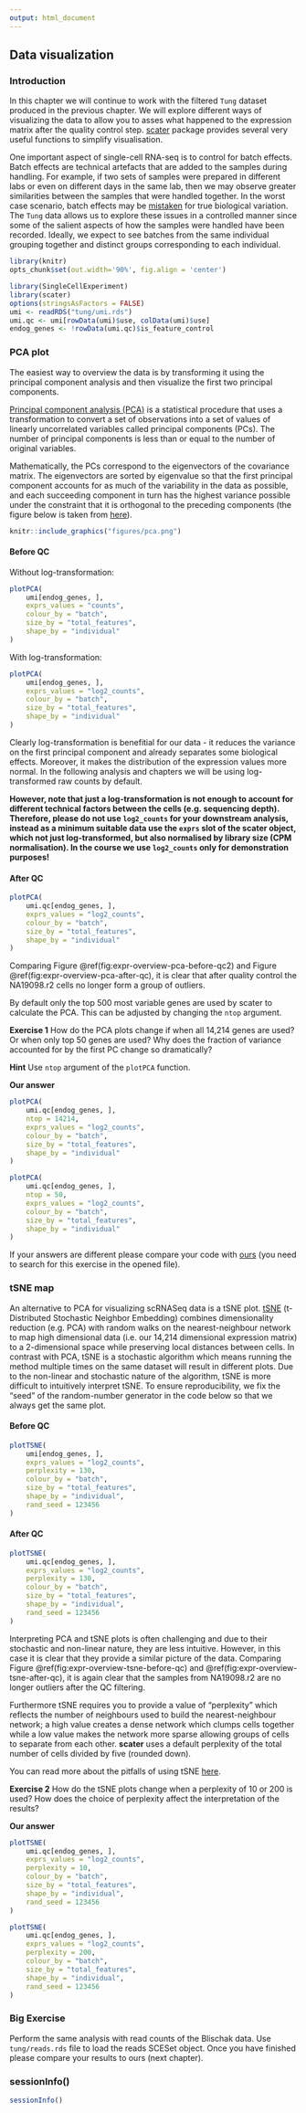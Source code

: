 ```yaml
---
output: html_document
---
```


## Data visualization

### Introduction

In this chapter we will continue to work with the filtered `Tung` dataset produced in the previous chapter. We will explore different ways of visualizing the data to allow you to asses what happened to the expression matrix after the quality control step. [scater](https://github.com/davismcc/scater) package provides several very useful functions to simplify visualisation. 

One important aspect of single-cell RNA-seq is to control for batch effects. Batch effects are technical artefacts that are added to the samples during handling. For example, if two sets of samples were prepared in different labs or even on different days in the same lab, then we may observe greater similarities between the samples that were handled together. In the worst case scenario, batch effects may be [mistaken](http://f1000research.com/articles/4-121/v1) for true biological variation. The `Tung` data allows us to explore these issues in a controlled manner since some of the salient aspects of how the samples were handled have been recorded. Ideally, we expect to see batches from the same individual grouping together and distinct groups corresponding to each individual. 

```r
library(knitr)
opts_chunk$set(out.width='90%', fig.align = 'center')
```

```r
library(SingleCellExperiment)
library(scater)
options(stringsAsFactors = FALSE)
umi <- readRDS("tung/umi.rds")
umi.qc <- umi[rowData(umi)$use, colData(umi)$use]
endog_genes <- !rowData(umi.qc)$is_feature_control
```

### PCA plot {#visual-pca}

The easiest way to overview the data is by transforming it using the principal component analysis and then visualize the first two principal components.

[Principal component analysis (PCA)](https://en.wikipedia.org/wiki/Principal_component_analysis) is a statistical procedure that uses a transformation to convert a set of observations into a set of values of linearly uncorrelated variables called principal components (PCs). The number of principal components is less than or equal to the number of original variables.

Mathematically, the PCs correspond to the eigenvectors of the covariance matrix. The eigenvectors are sorted by eigenvalue so that the first principal component accounts for as much of the variability in the data as possible, and each succeeding component in turn has the highest variance possible under the constraint that it is orthogonal to the preceding components (the figure below is taken from [here](http://www.nlpca.org/pca_principal_component_analysis.html)).

```r
knitr::include_graphics("figures/pca.png")
```

#### Before QC

Without log-transformation:
```r
plotPCA(
    umi[endog_genes, ],
    exprs_values = "counts",
    colour_by = "batch",
    size_by = "total_features",
    shape_by = "individual"
)
```

With log-transformation:
```r
plotPCA(
    umi[endog_genes, ],
    exprs_values = "log2_counts",
    colour_by = "batch",
    size_by = "total_features",
    shape_by = "individual"
)
```

Clearly log-transformation is benefitial for our data - it reduces the variance on the first principal component and already separates some biological effects. Moreover, it makes the distribution of the expression values more normal. In the following analysis and chapters we will be using log-transformed raw counts by default.

__However, note that just a log-transformation is not enough to account for different technical factors between the cells (e.g. sequencing depth). Therefore, please do not use `log2_counts` for your downstream analysis, instead as a minimum suitable data use the `exprs` slot of the scater object, which not just log-transformed, but also normalised by library size (CPM normalisation). In the course we use `log2_counts` only for demonstration purposes!__

#### After QC

```r
plotPCA(
    umi.qc[endog_genes, ],
    exprs_values = "log2_counts",
    colour_by = "batch",
    size_by = "total_features",
    shape_by = "individual"
)
```

Comparing Figure \@ref(fig:expr-overview-pca-before-qc2) and Figure \@ref(fig:expr-overview-pca-after-qc), it is clear that after quality control the NA19098.r2 cells no longer form a group of outliers.

By default only the top 500 most variable genes are used by scater to calculate the PCA. This can be adjusted by changing the `ntop` argument. 

__Exercise 1__
How do the PCA plots change if when all 14,214 genes are used? Or when only top 50 genes are used? Why does the fraction of variance accounted for by the first PC change so dramatically?

__Hint__ Use `ntop` argument of the `plotPCA` function.

__Our answer__

```r
plotPCA(
    umi.qc[endog_genes, ],
    ntop = 14214,
    exprs_values = "log2_counts",
    colour_by = "batch",
    size_by = "total_features",
    shape_by = "individual"
)
```

```r
plotPCA(
    umi.qc[endog_genes, ],
    ntop = 50,
    exprs_values = "log2_counts",
    colour_by = "batch",
    size_by = "total_features",
    shape_by = "individual"
)
```

If your answers are different please compare your code with [ours](https://github.com/hemberg-lab/scRNA.seq.course/blob/master/07-exprs-overview.Rmd) (you need to search for this exercise in the opened file).

### tSNE map {#visual-tsne}

An alternative to PCA for visualizing scRNASeq data is a tSNE plot. [tSNE](https://lvdmaaten.github.io/tsne/) (t-Distributed Stochastic Neighbor Embedding) combines dimensionality reduction (e.g. PCA) with random walks on the nearest-neighbour network to map high dimensional data (i.e. our 14,214 dimensional expression matrix) to a 2-dimensional space while preserving local distances between cells. In contrast with PCA, tSNE is a stochastic algorithm which means running the method multiple times on the same dataset will result in different plots. Due to the non-linear and stochastic nature of the algorithm, tSNE is more difficult to intuitively interpret tSNE. To ensure reproducibility, we fix the "seed" of the random-number generator in the code below so that we always get the same plot. 


#### Before QC

```r
plotTSNE(
    umi[endog_genes, ],
    exprs_values = "log2_counts",
    perplexity = 130,
    colour_by = "batch",
    size_by = "total_features",
    shape_by = "individual",
    rand_seed = 123456
)
```

#### After QC

```r
plotTSNE(
    umi.qc[endog_genes, ],
    exprs_values = "log2_counts",
    perplexity = 130,
    colour_by = "batch",
    size_by = "total_features",
    shape_by = "individual",
    rand_seed = 123456
)
```

Interpreting PCA and tSNE plots is often challenging and due to their stochastic and non-linear nature, they are less intuitive. However, in this case it is clear that they provide a similar picture of the data. Comparing Figure \@ref(fig:expr-overview-tsne-before-qc) and \@ref(fig:expr-overview-tsne-after-qc), it is again clear that the samples from NA19098.r2 are no longer outliers after the QC filtering.

Furthermore tSNE requires you to provide a value of "perplexity" which reflects the number of neighbours used to build the nearest-neighbour network; a high value creates a dense network which clumps cells together while a low value makes the network more sparse allowing groups of cells to separate from each other. __scater__ uses a default perplexity of the total number of cells divided by five (rounded down).

You can read more about the pitfalls of using tSNE [here](http://distill.pub/2016/misread-tsne/).

__Exercise 2__
How do the tSNE plots change when a perplexity of 10 or 200 is used? How does the choice of perplexity affect the interpretation of the results?

__Our answer__

```r
plotTSNE(
    umi.qc[endog_genes, ],
    exprs_values = "log2_counts",
    perplexity = 10,
    colour_by = "batch",
    size_by = "total_features",
    shape_by = "individual",
    rand_seed = 123456
)
```

```r
plotTSNE(
    umi.qc[endog_genes, ],
    exprs_values = "log2_counts",
    perplexity = 200,
    colour_by = "batch",
    size_by = "total_features",
    shape_by = "individual",
    rand_seed = 123456
)
```

### Big Exercise

Perform the same analysis with read counts of the Blischak data. Use `tung/reads.rds` file to load the reads SCESet object. Once you have finished please compare your results to ours (next chapter).

### sessionInfo()

```r
sessionInfo()
```
